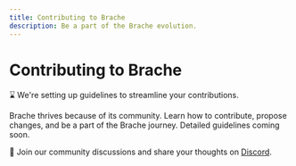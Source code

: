 ```yaml
---
title: Contributing to Brache
description: Be a part of the Brache evolution.
---
```


# Contributing to Brache

⌛ We're setting up guidelines to streamline your contributions.

Brache thrives because of its community. Learn how to contribute, propose changes, and be a part of the Brache journey. Detailed guidelines coming soon.

🤝 Join our community discussions and share your thoughts on [Discord](https://discord.gg/YOUR_DISCORD_LINK).
